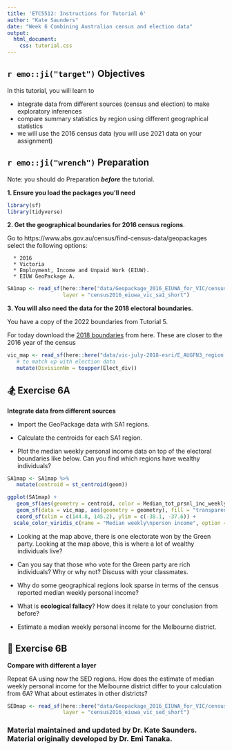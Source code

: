 ```yaml
---
title: 'ETC5512: Instructions for Tutorial 6'
author: "Kate Saunders"
date: "Week 6 Combining Australian census and election data"
output: 
  html_document:
    css: tutorial.css
---
```


## `r emo::ji("target")` Objectives

In this tutorial, you will learn to

- integrate data from different sources (census and election) to make exploratory inferences
- compare summary statistics by region using different geographical statistics
- we will use the 2016 census data (you will use 2021 data on your assignment)


## `r emo::ji("wrench")` Preparation  

Note: you should do Preparation **_before_** the tutorial.  

**1. Ensure you load the packages you'll need** 

```r
library(sf)
library(tidyverse)
```


**2. Get the  geographical boundaries for 2016 census regions**. 

Go to https://www.abs.gov.au/census/find-census-data/geopackages select the following options:

      * 2016  
      * Victoria  
      * Employment, Income and Unpaid Work (EIUW).  
      * EIUW GeoPackage A.  

```r
SA1map <- read_sf(here::here("data/Geopackage_2016_EIUWA_for_VIC/census2016_eiuwa_vic_short.gpkg"), 
                  layer = "census2016_eiuwa_vic_sa1_short")
```

**3. You will also need the data for the 2018 electoral boundaries**. 

You have a copy of the 2022 boundaries from Tutorial 5.  

For today download the [2018 boundaries](https://www.aec.gov.au/electorates/gis/gis_datadownload.htm) from here. These are closer to the 2016 year of the census

```r
vic_map <- read_sf(here::here("data/vic-july-2018-esri/E_AUGFN3_region.shp")) %>% 
   # to match up with election data
   mutate(DivisionNm = toupper(Elect_div)) 
```

## 🏂 Exercise 6A

**Integrate data from different sources**

* Import the GeoPackage data with SA1 regions. 

* Calculate the centroids for each SA1 region.   

* Plot the median weekly personal income data on top of the electoral boundaries like below. Can you find which regions have wealthy individuals? 

```r
SA1map <- SA1map %>% 
   mutate(centroid = st_centroid(geom))

ggplot(SA1map) +
   geom_sf(aes(geometry = centroid, color = Median_tot_prsnl_inc_weekly), shape = 3) + 
   geom_sf(data = vic_map, aes(geometry = geometry), fill = "transparent", size = 1.3, color = "black") +
   coord_sf(xlim = c(144.8, 145.2), ylim = c(-38.1, -37.6)) +
  scale_color_viridis_c(name = "Median weekly\nperson income", option = "magma")
```

* Looking at the map above, there is one electorate won by the Green party. Looking at the map above, this is where a lot of wealthy individuals live? 

* Can you say that those who vote for the Green party are rich individuals? Why or why not? Discuss with your classmates.   

* Why do some geographical regions look sparse in terms of the census reported median weekly personal income?  

* What is **ecological fallacy**? How does it relate to your conclusion from before?  

* Estimate a median weekly personal income for the Melbourne district.  


## 🗾 Exercise 6B

**Compare with different a layer**

Repeat 6A using now the SED regions. How does the estimate of median weekly personal income for the Melbourne district differ to your calculation from 6A? What about estimates in other districts?

```r
SEDmap <- read_sf(here::here("data/Geopackage_2016_EIUWA_for_VIC/census2016_eiuwa_vic_short.gpkg"), 
                  layer = "census2016_eiuwa_vic_sed_short")
```

### Material maintained and updated by Dr. Kate Saunders. Material originally developed by Dr. Emi Tanaka. 
